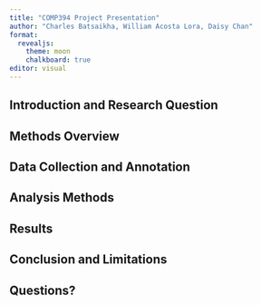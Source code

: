 ```yaml
---
title: "COMP394 Project Presentation"
author: "Charles Batsaikha, William Acosta Lora, Daisy Chan"
format: 
  revealjs: 
    theme: moon
    chalkboard: true
editor: visual
---
```


## Introduction and Research Question




## Methods Overview



## Data Collection and Annotation



## Analysis Methods


## Results



## Conclusion and Limitations


## Questions?